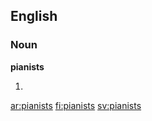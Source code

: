 ==English==

===Noun===
'''pianists'''

# {{plural of|[[pianist]]}}

[[ar:pianists]]
[[fi:pianists]]
[[sv:pianists]]